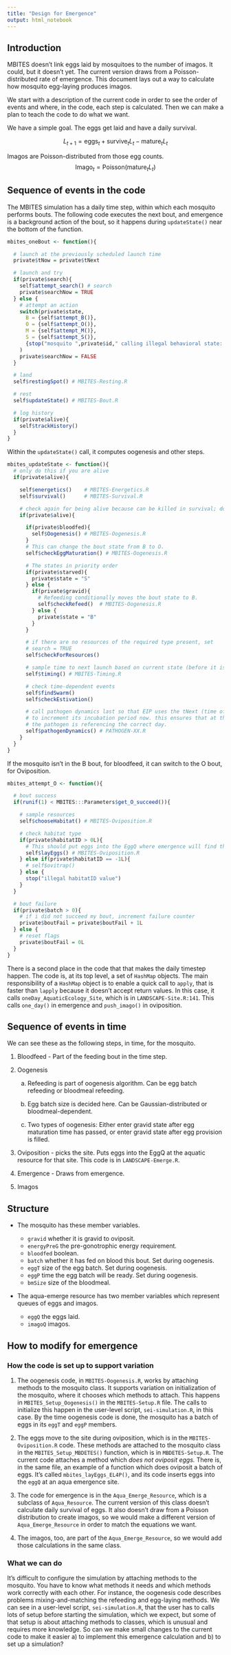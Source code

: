```yaml
---
title: "Design for Emergence"
output: html_notebook
---
```


## Introduction

MBITES doesn't link eggs laid by mosquitoes to the number of imagos. It could, but it doesn't yet. The current version draws from a Poisson-distributed rate of emergence. This document lays out a way to calculate how mosquito egg-laying produces imagos.

We start with a description of the current code in order to see the order of events and where, in the code, each step is calculated. Then we can make a plan to teach the code to do what we want.

We have a simple goal. The eggs get laid and have a daily survival.

$$
L_{t+1} = \mbox{eggs}_t + \mbox{survive}_t L_t - \mbox{mature}_t L_t
$$

Imagos are Poisson-distributed from those egg counts.
$$
\mbox{Imago}_t = \mbox{Poisson}(\mbox{mature}_t L_t)
$$

## Sequence of events in the code

The MBITES simulation has a daily time step, within which each mosquito performs bouts. The following code executes the next bout, and emergence is a background action of the bout, so it happens during `updateState()` near the bottom of the function.
```r
mbites_oneBout <- function(){

  # launch at the previously scheduled launch time
  private$tNow = private$tNext

  # launch and try
  if(private$search){
    self$attempt_search() # search
    private$searchNow = TRUE
  } else {
    # attempt an action
    switch(private$state,
      B = {self$attempt_B()},
      O = {self$attempt_O()},
      M = {self$attempt_M()},
      S = {self$attempt_S()},
      {stop("mosquito ",private$id," calling illegal behavioral state: ",private$state,"\n")}
    )
    private$searchNow = FALSE
  }

  # land
  self$restingSpot() # MBITES-Resting.R

  # rest
  self$updateState() # MBITES-Bout.R

  # log history
  if(private$alive){
    self$trackHistory()
  }
}
```

Within the `updateState()` call, it computes oogenesis and other steps.
```r
mbites_updateState <- function(){
  # only do this if you are alive
  if(private$alive){

    self$energetics()    # MBITES-Energetics.R
    self$survival()      # MBITES-Survival.R

    # check again for being alive because can be killed in survival; don't want zombie mosquitoes preforming actions
    if(private$alive){

      if(private$bloodfed){
        self$Oogenesis() # MBITES-Oogenesis.R
      }
      # This can change the bout state from B to O.
      self$checkEggMaturation() # MBITES-Oogenesis.R

      # The states in priority order
      if(private$starved){
        private$state = "S"
      } else {
        if(private$gravid){
          # Refeeding conditionally moves the bout state to B.
          self$checkRefeed()  # MBITES-Oogenesis.R
        } else {
          private$state = "B"
        }
      }

      # if there are no resources of the required type present, set
      # search = TRUE
      self$checkForResources()

      # sample time to next launch based on current state (before it is changed from energetics, survival, egg maturation, or reeding)
      self$timing() # MBITES-Timing.R

      # check time-dependent events
      self$findSwarm()
      self$checkEstivation()

      # call pathogen dynamics last so that EIP uses the tNext (time of next launch)
      # to increment its incubation period now. this ensures that at the start of a bout,
      # the pathogen is referencing the correct day.
      self$pathogenDynamics() # PATHOGEN-XX.R
    }
  }
}
```

If the mosquito isn't in the B bout, for bloodfeed, it can switch to the O bout, for Oviposition.
```R
mbites_attempt_O <- function(){

  # bout success
  if(runif(1) < MBITES:::Parameters$get_O_succeed()){

    # sample resources
    self$chooseHabitat() # MBITES-Oviposition.R

    # check habitat type
    if(private$habitatID > 0L){
      # This should put eggs into the EggQ where emergence will find them.
      self$layEggs() # MBITES-Oviposition.R
    } else if(private$habitatID == -1L){
      # self$ovitrap()
    } else {
      stop("illegal habitatID value")
    }
  }

  # bout failure
  if(private$batch > 0){
    # if i did not succeed my bout, increment failure counter
    private$boutFail = private$boutFail + 1L
  } else {
    # reset flags
    private$boutFail = 0L
  }
}
```

There is a second place in the code that that makes the daily timestep happen. The code is, at its top level, a set of `HashMap` objects. The main responsibility of a `HashMap` object is to enable a quick call to `apply`, that is faster than `lapply` because it doesn't accept return values. In this case, it calls `oneDay_AquaticEcology_Site`, which is in `LANDSCAPE-Site.R:141`. This calls `one_day()` in emergence and `push_imago()` in oviposition.


## Sequence of events in time

We can see these as the following steps, in time, for the mosquito.

1. Bloodfeed - Part of the feeding bout in the time step.

2. Oogenesis

   a. Refeeding is part of oogenesis algorithm. Can be egg batch refeeding or bloodmeal refeeding.

   b. Egg batch size is decided here. Can be Gaussian-distributed or bloodmeal-dependent.

   c. Two types of oogenesis: Either enter gravid state after egg maturation time has passed, or enter gravid state after egg provision is filled.

3. Oviposition - picks the site. Puts eggs into the EggQ at the aquatic resource for that site. This code is in `LANDSCAPE-Emerge.R`.

4. Emergence - Draws from emergence.

5. Imagos


## Structure

* The mosquito has these member variables.

  * `gravid` whether it is gravid to oviposit.
  * `energyPreG` the pre-gonotrophic energy requirement.
  * `bloodfed` boolean.
  * `batch` whether it has fed on blood this bout. Set during oogenesis.
  * `eggT` size of the egg batch. Set during oogenesis.
  * `eggP` time the egg batch will be ready. Set during oogenesis.
  * `bmSize` size of the bloodmeal.

* The aqua-emerge resource has two member variables which represent queues of eggs and imagos.

  * `eggQ` the eggs laid.
  * `imagoQ` imagos.


## How to modify for emergence

### How the code is set up to support variation

1. The oogenesis code, in `MBITES-Oogenesis.R`, works by attaching methods to the mosquito class. It supports variation on initialization of the mosquito, where it chooses which methods to attach. This happens in `MBITES_Setup_Oogenesis()` in the `MBITES-Setup.R` file. The calls to initialize this happen in the user-level script, `sei-simulation.R`, in this case. By the time oogenesis code is done, the mosquito has a batch of eggs in its `eggT` and `eggP` members.

2. The eggs move to the site during oviposition, which is in the `MBITES-Oviposition.R` code. These methods are attached to the mosquito class in the `MBITES_Setup_MBDETES()` function, which is in `MBDETES-Setup.R`. The current code attaches a method which _does not oviposit eggs._ There is, in the same file, an example of a function which does oviposit a batch of eggs. It's called `mbites_layEggs_EL4P()`, and its code inserts eggs into the `eggQ` at an aqua emergence site.

3. The code for emergence is in the `Aqua_Emerge_Resource`, which is a subclass of `Aqua_Resource`. The current version of this class doesn't calculate daily survival of eggs. It also doesn't draw from a Poisson distribution to create imagos, so we would make a different version of `Aqua_Emerge_Resource` in order to match the equations we want.

4. The imagos, too, are part of the `Aqua_Emerge_Resource`, so we would add those calculations in the same class.


### What we can do

It's difficult to configure the simulation by attaching methods to the mosquito. You have to know what methods it needs and which methods work correctly with each other. For instance, the oogenesis code describes problems mixing-and-matching the refeeding and egg-laying methods. We can see in a user-level script, `sei-simulation.R`, that the user has to calls lots of setup before starting the simulation, which we expect, but some of that setup is about attaching methods to classes, which is unusual and requires more knowledge. So can we make small changes to the current code to make it easier a) to implement this emergence calculation and b) to set up a simulation?
